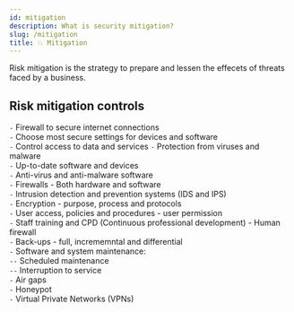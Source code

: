 ```yaml
---
id: mitigation
description: What is security mitigation?
slug: /mitigation
title: 💥 Mitigation
---
```


Risk mitigation is the strategy to prepare and lessen the effecets of threats faced by a business. 

## Risk mitigation controls
`-` Firewall to secure internet connections <br />
`-` Choose most secure settings for devices and software <br />
`-` Control access to data and services
`-` Protection from viruses and malware <br />
`-` Up-to-date software and devices <br />
`-` Anti-virus and anti-malware software <br />
`-` Firewalls - Both hardware and software <br />
`-` Intrusion detection and prevention systems (IDS and IPS) <br />
`-` Encryption - purpose, process and protocols <br />
`-` User access, policies and procedures - user permission <br />
`-` Staff training and CPD (Continuous professional development) - Human firewall <br />
`-` Back-ups - full, incrememntal and differential <br />
`-` Software and system maintenance: <br />
`--` Scheduled maintenance <br />
`--` Interruption to service <br />
`-` Air gaps <br />
`-` Honeypot <br />
`-` Virtual Private Networks (VPNs) <br />
